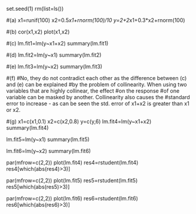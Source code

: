 set.seed(1)
rm(list=ls())

#(a)
x1=runif(100)
x2=0.5*x1+rnorm(100)/10
y=2+2*x1+0.3*x2+rnorm(100)

#(b)
cor(x1,x2)
plot(x1,x2)

#(c)
lm.fit1=lm(y~x1+x2)
summary(lm.fit1)

#(d)
lm.fit2=lm(y~x1)
summary(lm.fit2)

#(e)
lm.fit3=lm(y~x2)
summary(lm.fit3)

#(f)
#No, they do not contradict each other as the difference between (c) and (e) can be explained 
#by the problem of collinearity. When using two variables that are highly collinear, the effect
#on the response #of one variable can be masked by another. Collinearity also causes the 
#standard error to increase - as can be seen the std. error of x1+x2 is greater than x1 or x2.

#(g)
x1=c(x1,0.1)
x2=c(x2,0.8)
y=c(y,6)
lm.fit4=lm(y~x1+x2)
summary(lm.fit4)

lm.fit5=lm(y~x1)
summary(lm.fit5)

lm.fit6=lm(y~x2)
summary(lm.fit6)

par(mfrow=c(2,2))
plot(lm.fit4)
res4=rstudent(lm.fit4)
res4[which(abs(res4)>3)]

par(mfrow=c(2,2))
plot(lm.fit5)
res5=rstudent(lm.fit5)
res5[which(abs(res5)>3)]

par(mfrow=c(2,2))
plot(lm.fit6)
res6=rstudent(lm.fit6)
res6[which(abs(res6)>3)]
